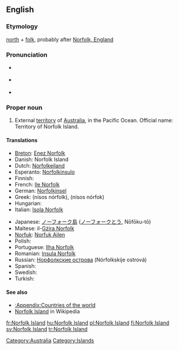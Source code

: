 ==English==
{{wikipedia}}

===Etymology===
[[north]] + [[folk]], probably after [[w:Norfolk, England|Norfolk, England]]

===Pronunciation===
* {{a|UK}} {{IPA|/ˈnɔː.fək ˈaɪ.lənd/}}
* {{a|US}} {{IPA|/ˈnɔɹ.fɔk ˈaɪ.lənd/}}
* {{audio|en-us-Norfolk Island.ogg|Audio (US)}}

===Proper noun===
{{en-proper noun|sg=[[Norfolk]] [[island|Island]]}}

# External [[territory]] of [[Australia]], in the Pacific Ocean. Official name: Territory of Norfolk Island.

====Translations====
{{trans-top|Territory of Norfolk Island}}
* [[Breton]]: [[Enez Norfolk]]
* Danish: Norfolk Island
* Dutch: [[Norfolkeiland]]
* Esperanto: [[Norfolkinsulo]]
* Finnish: {{t+|fi|Norfolkinsaari}}
* French: [[Ile Norfolk]]
* German: [[Norfolkinsel]]
* Greek: {{t|el|Νήσος Νόρφολκ|f|sc=Grek}} (nísos nórfolk), {{t|el|Νήσος Νόρφοκ|f|sc=Grek}} (nísos nórfok)
* Hungarian: {{t+|hu|Norfolk-sziget}}
* Italian: [[Isola Norfolk]]
{{trans-mid}}
* Japanese: [[ノーフォーク島]] ([[ノーフォーク]][[とう]], Nōfōku-tō)
* Maltese: il-[[Gżira Norfolk]]
* [[Norfuk]]: [[Norfuk Ailen]]
* Polish: {{t+|pl|Norfolk}}
* Portuguese: [[Ilha Norfolk]]
* Romanian: [[Insula Norfolk]]
* Russian: [[Норфолкские острова]] (Nórfolkskije ostrová)
* Spanish: {{t+|es|Isla Norfolk}}
* Swedish: {{t+|sv|Norfolkön}}
* Turkish: {{t+|tr|Norfolk Adası}}
{{trans-bottom}}

====See also====
*[[:Appendix:Countries of the world]]
*[[w:Norfolk Island|Norfolk Island]] in Wikipedia

[[Category:Australia]]
[[Category:Islands]]

[[fr:Norfolk Island]]
[[hu:Norfolk Island]]
[[pl:Norfolk Island]]
[[fi:Norfolk Island]]
[[sv:Norfolk Island]]
[[tr:Norfolk Island]]